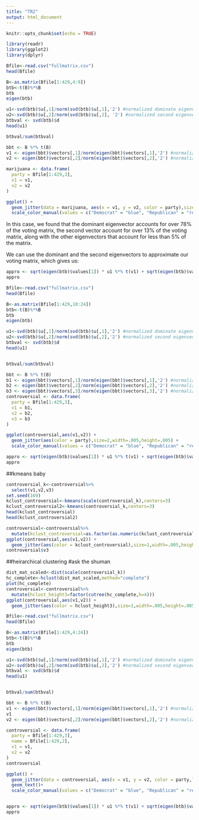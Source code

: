 ```yaml
---
title: "TR2"
output: html_document
---
```


```r
knitr::opts_chunk$set(echo = TRUE)
```



```r
library(readr)
library(ggplot2)
library(dplyr)
```

```r
Bfile<-read.csv("fullmatrix.csv")
head(Bfile)

B<-as.matrix(Bfile[1:429,4:9])
btb<-t(B)%*%B
btb
eigen(btb)
```

```r
u1<-svd(btb)$u[,1]/norm(svd(btb)$u[,1],'2') #normalized dominate eigenvector
u2<-svd(btb)$u[,2]/norm(svd(btb)$u[,2], '2') #normalized second eigenvector
btbval <- svd(btb)$d
head(u1)

```

```r
btbval/sum(btbval)
```
```r
bbt <- B %*% t(B)
v1 <- eigen(bbt)$vectors[,1]/norm(eigen(bbt)$vectors[,1],'2') #normalized v1
v2 <- eigen(bbt)$vectors[,2]/norm(eigen(bbt)$vectors[,2],'2') #normalized v2

marijuana <- data.frame(
  party = Bfile[1:429,3],
  v1 = v1,
  v2 = v2
)

ggplot() + 
  geom_jitter(data = marijuana, aes(x = v1, y = v2, color = party),size=2,height=.005,width=.005) +
  scale_color_manual(values = c("Democrat" = "blue", "Republican" = "red"))

```

In this case, we found that the dominant eigenvector accounts for over 78% of the voting matrix, the second vector account for over 13% of the voting matrix, along with the other eigenvectors that account for less than 5% of the matrix.

We can use the dominant and the second eigenvectors to approximate our voting matrix, which gives us:
```r
appro <- sqrt(eigen(btb)$values[1]) * u1 %*% t(v1) + sqrt(eigen(btb)$values[2]) * u2 %*% t(v2)
appro
```



```r

Bfile<-read.csv("fullmatrix.csv")
head(Bfile)

B<-as.matrix(Bfile[1:429,10:24])
btb<-t(B)%*%B
btb
eigen(btb)

u1<-svd(btb)$u[,1]/norm(svd(btb)$u[,1],'2') #normalized dominate eigenvector
u2<-svd(btb)$u[,2]/norm(svd(btb)$u[,2],'2') #normalized second eigenvector
btbval <- svd(btb)$d
head(u1)


btbval/sum(btbval)

bbt <- B %*% t(B)
b1 <- eigen(bbt)$vectors[,1]/norm(eigen(bbt)$vectors[,1],'2') #normalized v1
b2 <- eigen(bbt)$vectors[,2]/norm(eigen(bbt)$vectors[,2],'2') #normalized v2
b3 <- eigen(bbt)$vectors[,3]/norm(eigen(bbt)$vectors[,3],'2') #normalized v3
controversial <- data.frame(
  party = Bfile[1:429,3],
  v1 = b1,
  v2 = b2,
  v3 = b3
)

ggplot(controversial,aes(v1,v2)) + 
  geom_jitter(aes(color = party),size=2,width=.005,height=.005) +
  scale_color_manual(values = c("Democrat" = "blue", "Republican" = "red"))

appro <- sqrt(eigen(btb)$values[1]) * u1 %*% t(v1) + sqrt(eigen(btb)$values[2]) * u2 %*% t(v2)
appro
```
##kmeans baby
```r
controversial_k<-controversial%>% 
  select(v1,v2,v3)
set.seed(169)
kclust_controversial<-kmeans(scale(controversial_k),centers=3)
kclust_controversial2<-kmeans(controversial_k,centers=3)
head(kclust_controversial)
head(kclust_controversial2)

controversial<-controversial%>%
  mutate(kclust_controversial=as.factor(as.numeric(kclust_controversial$cluster)))
ggplot(controversial,aes(v1,v2)) + 
  geom_jitter(aes(color = kclust_controversial),size=1,width=.005,height=.005) 
controversial$v3
```
##heirarchical clustering #ask the shuman
```r
dist_mat_scaled<-dist(scale(controversial_k))
hc_complete<-hclust(dist_mat_scaled,method="complete")
plot(hc_complete)
controversial<-controversial%>%
  mutate(hclust_height3=factor(cutree(hc_complete,h=4)))
ggplot(controversial,aes(v1,v2)) + 
  geom_jitter(aes(color = hclust_height3),size=1,width=.005,height=.005)
```

```r

Bfile<-read.csv("fullmatrix.csv")
head(Bfile)

B<-as.matrix(Bfile[1:429,4:24])
btb<-t(B)%*%B
btb
eigen(btb)

u1<-svd(btb)$u[,1]/norm(svd(btb)$u[,1],'2') #normalized dominate eigenvector
u2<-svd(btb)$u[,2]/norm(svd(btb)$u[,2],'2') #normalized second eigenvector
btbval <- svd(btb)$d
head(u1)


btbval/sum(btbval)

bbt <- B %*% t(B)
v1 <- eigen(bbt)$vectors[,1]/norm(eigen(bbt)$vectors[,1],'2') #normalized v1
v1
v2 <- eigen(bbt)$vectors[,2]/norm(eigen(bbt)$vectors[,2],'2') #normalized v2

controversial <- data.frame(
  party = Bfile[1:429,3],
  name = Bfile[1:429,2],
  v1 = v1,
  v2 = v2
)
controversial

ggplot() + 
  geom_jitter(data = controversial, aes(x = v1, y = v2, color = party,label=controversial$name),size=2,width=.005,height=.005) +
  geom_text()+
  scale_color_manual(values = c("Democrat" = "blue", "Republican" = "red"))


appro <- sqrt(eigen(btb)$values[1]) * u1 %*% t(v1) + sqrt(eigen(btb)$values[2]) * u2 %*% t(v2)
appro
```









